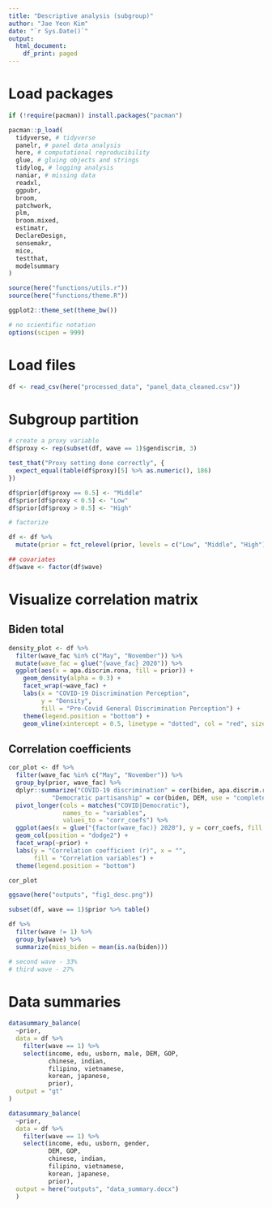 ```yaml
---
title: "Descriptive analysis (subgroup)"
author: "Jae Yeon Kim"
date: "`r Sys.Date()`"
output:
  html_document:
    df_print: paged
---
```


# Load packages 

```r
if (!require(pacman)) install.packages("pacman")

pacman::p_load(
  tidyverse, # tidyverse
  panelr, # panel data analysis
  here, # computational reproducibility
  glue, # gluing objects and strings
  tidylog, # logging analysis
  naniar, # missing data
  readxl,
  ggpubr,
  broom,
  patchwork,
  plm,
  broom.mixed,
  estimatr,
  DeclareDesign,
  sensemakr,
  mice,
  testthat,
  modelsummary
)

source(here("functions/utils.r"))
source(here("functions/theme.R"))

ggplot2::theme_set(theme_bw())

# no scientific notation
options(scipen = 999)
```

# Load files 

```r
df <- read_csv(here("processed_data", "panel_data_cleaned.csv"))
```

# Subgroup partition 

```r
# create a proxy variable
df$proxy <- rep(subset(df, wave == 1)$gendiscrim, 3)

test_that("Proxy setting done correctly", {
  expect_equal(table(df$proxy)[5] %>% as.numeric(), 186)
})

df$prior[df$proxy == 0.5] <- "Middle"
df$prior[df$proxy < 0.5] <- "Low"
df$prior[df$proxy > 0.5] <- "High"

# factorize

df <- df %>% 
  mutate(prior = fct_relevel(prior, levels = c("Low", "Middle", "High")))

## covariates
df$wave <- factor(df$wave)
```

# Visualize correlation matrix

## Biden total 

```r
density_plot <- df %>%
  filter(wave_fac %in% c("May", "November")) %>%
  mutate(wave_fac = glue("{wave_fac} 2020")) %>%
  ggplot(aes(x = apa.discrim.rona, fill = prior)) +
    geom_density(alpha = 0.3) +
    facet_wrap(~wave_fac) +
    labs(x = "COVID-19 Discrimination Perception",
         y = "Density", 
         fill = "Pre-Covid General Discrimination Perception") +
    theme(legend.position = "bottom") +
    geom_vline(xintercept = 0.5, linetype = "dotted", col = "red", size = 1)
```

## Correlation coefficients 

```r
cor_plot <- df %>% 
  filter(wave_fac %in% c("May", "November")) %>%
  group_by(prior, wave_fac) %>%
  dplyr::summarize("COVID-19 discrimination" = cor(biden, apa.discrim.rona, use = "complete.obs"),
            "Democratic partisanship" = cor(biden, DEM, use = "complete.obs")) %>%
  pivot_longer(cols = matches("COVID|Democratic"),
               names_to = "variables",
               values_to = "corr_coefs") %>%
  ggplot(aes(x = glue("{factor(wave_fac)} 2020"), y = corr_coefs, fill = variables)) +
  geom_col(position = "dodge2") +
  facet_wrap(~prior) +
  labs(y = "Correlation coefficient (r)", x = "",
       fill = "Correlation variables") +
  theme(legend.position = "bottom")
```

```r
cor_plot

ggsave(here("outputs", "fig1_desc.png"))
```

```r
subset(df, wave == 1)$prior %>% table()

df %>% 
  filter(wave != 1) %>%
  group_by(wave) %>%
  summarize(miss_biden = mean(is.na(biden)))

# second wave - 33%
# third wave - 27%
```

# Data summaries 

```r
datasummary_balance(
  ~prior,
  data = df %>%
    filter(wave == 1) %>%
    select(income, edu, usborn, male, DEM, GOP, 
           chinese, indian, 
           filipino, vietnamese,
           korean, japanese,  
           prior),
  output = "gt"
)
```

```r
datasummary_balance(
  ~prior,
  data = df %>%
    filter(wave == 1) %>%
    select(income, edu, usborn, gender,
           DEM, GOP, 
           chinese, indian, 
           filipino, vietnamese,
           korean, japanese, 
           prior),
  output = here("outputs", "data_summary.docx")
  )
```